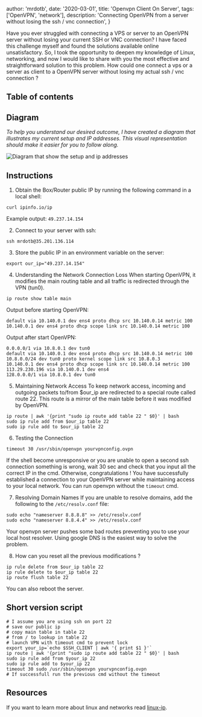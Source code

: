 
  author: 'mrdotb',
  date: '2020-03-01',
  title: 'Openvpn Client On Server',
  tags: ['OpenVPN', 'network'],
  description:
    'Connecting OpenVPN from a server without losing the ssh / vnc connection',
}


Have you ever struggled with connecting a VPS or server to an OpenVPN server without losing your current SSH or VNC connection? I have faced this challenge myself and found the solutions available online unsatisfactory. So, I took the opportunity to deepen my knowledge of Linux, networking, and now I would like to share with you the most effective and straightforward solution to this problem.
How could one connect a vps or a server as client to a OpenVPN server without losing my actual ssh / vnc connection ?


## Table of contents

## Diagram

*To help you understand our desired outcome, I have created a diagram that illustrates my current setup and IP addresses. This visual representation should make it easier for you to follow along.*

<Image src={diagram} alt="Diagram that show the setup and ip addresses" />


## Instructions

1. Obtain the Box/Router public IP by running the following command in a local shell:
```shell
curl ipinfo.io/ip
```
Example output: `49.237.14.154`

2. Connect to your server with ssh:
```shell
ssh mrdotb@35.201.136.114
```

3. Store the public IP in an environment variable on the server:
```shell
export our_ip="49.237.14.154"
```

4. Understanding the Network Connection Loss
When starting OpenVPN, it modifies the main routing table and all traffic is redirected through the VPN (tun0).
```shell
ip route show table main
```
Output before starting OpenVPN:
```shell
default via 10.140.0.1 dev ens4 proto dhcp src 10.140.0.14 metric 100
10.140.0.1 dev ens4 proto dhcp scope link src 10.140.0.14 metric 100
```
Output after start OpenVPN:
```shell
0.0.0.0/1 via 10.8.0.1 dev tun0
default via 10.140.0.1 dev ens4 proto dhcp src 10.140.0.14 metric 100
10.8.0.0/24 dev tun0 proto kernel scope link src 10.8.0.3
10.140.0.1 dev ens4 proto dhcp scope link src 10.140.0.14 metric 100
113.29.230.196 via 10.140.0.1 dev ens4
128.0.0.0/1 via 10.8.0.1 dev tun0
```
5. Maintaining Network Access
To keep network access, incoming and outgoing packets to/from $our_ip are redirected to a special route called route 22. This route is a mirror of the main table before it was modified by OpenVPN.

```shell
ip route | awk '{print "sudo ip route add table 22 " $0}' | bash
sudo ip rule add from $our_ip table 22
sudo ip rule add to $our_ip table 22
```

6. Testing the Connection
```shell
timeout 30 /usr/sbin/openvpn yourvpnconfig.ovpn
```
If the shell become unresponsive or you are unable to open a second ssh connection something is wrong, wait 30 sec and check that you input all the correct IP in the cmd. Otherwise, congratulations ! You have successfully established a connection to your OpenVPN server while maintaining access to your local network. You can run openvpn without the `timeout` cmd.

7. Resolving Domain Names
If you are unable to resolve domains, add the following to the `/etc/resolv.conf` file:
```shell
sudo echo "nameserver 8.8.8.8" >> /etc/resolv.conf
sudo echo "nameserver 8.8.4.4" >> /etc/resolv.conf
```
Your openvpn server pushes some bad routes preventing you to use your local host resolver. Using google DNS is the easiest way to solve the problem.

8. How can you reset all the previous modifications ?
```shell
ip rule delete from $our_ip table 22
ip rule delete to $our_ip table 22
ip route flush table 22
```
You can also reboot the server.

## Short version script

```shell
# I assume you are using ssh on port 22
# save our public ip
# copy main table in table 22
# from / to lookup in table 22
# launch VPN with timeout cmd to prevent lock
export your_ip=`echo $SSH_CLIENT | awk '{ print $1 }'`
ip route | awk '{print "sudo ip route add table 22 " $0}' | bash
sudo ip rule add from $your_ip 22
sudo ip rule add to $your_ip 22
timeout 30 sudo /usr/sbin/openvpn yourvpnconfig.ovpn
# If successfull run the previous cmd without the timeout
```

## Resources

If you want to learn more about linux and networks read [linux-ip](http://linux-ip.net/html/index.html).
